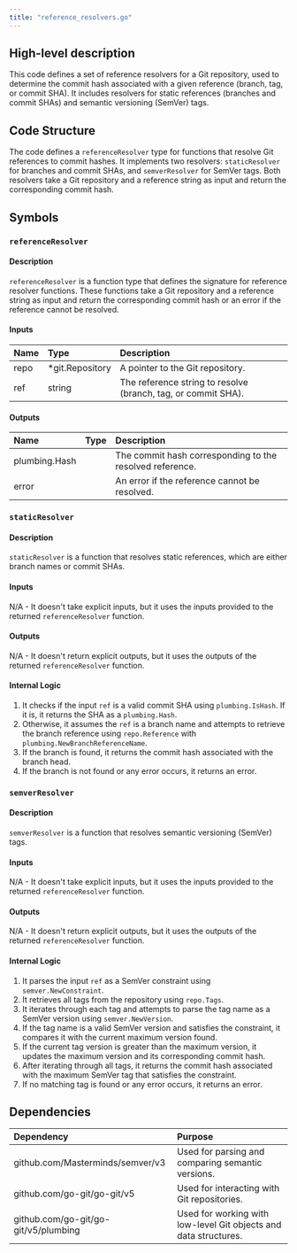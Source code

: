```yaml
---
title: "reference_resolvers.go"
---
```


## High-level description
This code defines a set of reference resolvers for a Git repository, used to determine the commit hash associated with a given reference (branch, tag, or commit SHA). It includes resolvers for static references (branches and commit SHAs) and semantic versioning (SemVer) tags.

## Code Structure
The code defines a `referenceResolver` type for functions that resolve Git references to commit hashes. It implements two resolvers: `staticResolver` for branches and commit SHAs, and `semverResolver` for SemVer tags. Both resolvers take a Git repository and a reference string as input and return the corresponding commit hash.

## Symbols
### `referenceResolver`
#### Description
`referenceResolver` is a function type that defines the signature for reference resolver functions. These functions take a Git repository and a reference string as input and return the corresponding commit hash or an error if the reference cannot be resolved.

#### Inputs
| Name | Type | Description |
|:-----|:-----|:------------|
| repo | *git.Repository | A pointer to the Git repository. |
| ref | string | The reference string to resolve (branch, tag, or commit SHA). |

#### Outputs
| Name | Type | Description |
|:-----|:-----|:------------|
| plumbing.Hash |  | The commit hash corresponding to the resolved reference. |
| error |  | An error if the reference cannot be resolved. |

### `staticResolver`
#### Description
`staticResolver` is a function that resolves static references, which are either branch names or commit SHAs.

#### Inputs
N/A - It doesn't take explicit inputs, but it uses the inputs provided to the returned `referenceResolver` function.

#### Outputs
N/A - It doesn't return explicit outputs, but it uses the outputs of the returned `referenceResolver` function.

#### Internal Logic
1. It checks if the input `ref` is a valid commit SHA using `plumbing.IsHash`. If it is, it returns the SHA as a `plumbing.Hash`.
2. Otherwise, it assumes the `ref` is a branch name and attempts to retrieve the branch reference using `repo.Reference` with `plumbing.NewBranchReferenceName`.
3. If the branch is found, it returns the commit hash associated with the branch head.
4. If the branch is not found or any error occurs, it returns an error.

### `semverResolver`
#### Description
`semverResolver` is a function that resolves semantic versioning (SemVer) tags.

#### Inputs
N/A - It doesn't take explicit inputs, but it uses the inputs provided to the returned `referenceResolver` function.

#### Outputs
N/A - It doesn't return explicit outputs, but it uses the outputs of the returned `referenceResolver` function.

#### Internal Logic
1. It parses the input `ref` as a SemVer constraint using `semver.NewConstraint`.
2. It retrieves all tags from the repository using `repo.Tags`.
3. It iterates through each tag and attempts to parse the tag name as a SemVer version using `semver.NewVersion`.
4. If the tag name is a valid SemVer version and satisfies the constraint, it compares it with the current maximum version found.
5. If the current tag version is greater than the maximum version, it updates the maximum version and its corresponding commit hash.
6. After iterating through all tags, it returns the commit hash associated with the maximum SemVer tag that satisfies the constraint.
7. If no matching tag is found or any error occurs, it returns an error.

## Dependencies
| Dependency | Purpose |
|:-----------|:--------|
| github.com/Masterminds/semver/v3 | Used for parsing and comparing semantic versions. |
| github.com/go-git/go-git/v5 | Used for interacting with Git repositories. |
| github.com/go-git/go-git/v5/plumbing | Used for working with low-level Git objects and data structures. |

